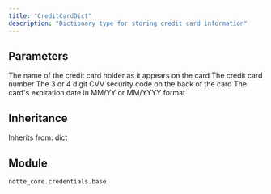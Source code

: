 ```yaml
---
title: "CreditCardDict"
description: "Dictionary type for storing credit card information"
---
```




## Parameters

<ParamField path="card_holder_name" type="Any">
  The name of the credit card holder as it appears on the card
</ParamField>

<ParamField path="card_number" type="Any">
  The credit card number
</ParamField>

<ParamField path="card_cvv" type="Any">
  The 3 or 4 digit CVV security code on the back of the card
</ParamField>

<ParamField path="card_full_expiration" type="Any">
  The card's expiration date in MM/YY or MM/YYYY format
</ParamField>

## Inheritance

Inherits from: dict


## Module

`notte_core.credentials.base`
